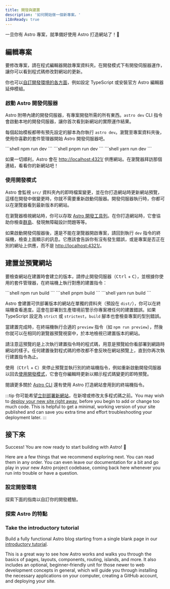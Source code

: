 ```yaml
---
title: 開發與建置
description: '如何開始做一個新專案。'
i18nReady: true
---
```


一旦你有 Astro 專案，就準備好使用 Astro 打造網站了！🚀

## 編輯專案

要修改專案，請在程式編輯器開啟專案資料夾。在開發模式下有開發伺服器運作，讓你可以看到程式碼修改對網站的更新。

你也可以[自訂開發環境的各方面](#設定開發環境)，例如設定 TypeScript 或安裝官方 Astro 編輯器延伸模組。

### 啟動 Astro 開發伺服器

Astro 附帶內建的開發伺服器，有專案開發所需的所有東西。`astro dev` CLI 指令會啟動本地的開發伺服器，讓你首次看到新網站的實際運作結果。

每個起始模板都帶有預先設定的腳本為你執行 `astro dev`。瀏覽至專案資料夾後，使用你喜歡的套件管理器開始 Astro 開發伺服器吧。

<PackageManagerTabs>
  <Fragment slot="npm">
  ```shell
  npm run dev
  ```
  </Fragment>
  <Fragment slot="pnpm">
  ```shell
  pnpm run dev
  ```
  </Fragment>
  <Fragment slot="yarn">
  ```shell
  yarn run dev
  ```
  </Fragment>
</PackageManagerTabs>


如果一切順利，Astro 會在 [http://localhost:4321/](http://localhost:4321/) 供應網站。在瀏覽器拜訪那個連結，看看你的新網站吧！

### 使用開發模式

Astro 會監視 `src/` 資料夾內的即時檔案變更，並在你打造網站時更新網站預覽，這樣在開發中做變更時，你就不需要重新啟動伺服器。開發伺服器執行時，你都可以在瀏覽器看到最新版本的網站。

在瀏覽器檢視網站時，你可以存取 [Astro 開發工具列](/zh-tw/guides/dev-toolbar/)。在你打造網站時，它會協助你檢查[群島](/zh-tw/concepts/islands/)、發現無障礙設計問題等等。

如果啟動開發伺服器後，還是不能在瀏覽器開啟專案，請回到執行 `dev` 指令的終端機，檢查上面顯示的訊息。它應該會告訴你有沒有發生錯誤，或是專案是否正在別的網址上供應，而不是 [http://localhost:4321/](http://localhost:4321/)。

## 建置並預覽網站

要檢查網站在建置時會建立的版本，請停止開發伺服器（<kbd>Ctrl</kbd> + <kbd>C</kbd>），並根據你使用的套件管理器，在終端機上執行對應的建置指令：

<PackageManagerTabs>
  <Fragment slot="npm">
  ```shell
  npm run build
  ```
  </Fragment>
  <Fragment slot="pnpm">
  ```shell
  pnpm build
  ```
  </Fragment>
  <Fragment slot="yarn">
  ```shell
  yarn run build
  ```
  </Fragment>
</PackageManagerTabs>

Astro 會建置可供部署版本的網站在單獨的資料夾（預設在 `dist/`），你可以在終端機查看進度。這會在部署到生產環境前警示你專案裡任何的建置錯誤。如果 TypeScript 設定為 `strict` 或 `strictest`，`build` 腳本也會檢查專案的型別錯誤。

當建置完成時，在終端機執行合適的 `preview` 指令（如 `npm run preview`），然後你就可以在相同的瀏覽器預覽視窗中，於本地檢視已建置版本的網站。

請注意這預覽的是上次執行建置指令時的程式碼，用意是預覽給你看部署到網路時網站的樣子。任何建置後對程式碼的修改都不會反映在網站預覽上，直到你再次執行建置指令為止。

使用（<kbd>Ctrl</kbd> + <kbd>C</kbd>）來停止預覽並執行別的終端機指令，例如重新啟動開發伺服器以回去[使用開發模式](#使用開發模式)，它會在你編輯時更新以顯示程式碼變更的即時預覽。

<ReadMore>閱讀更多關於 [Astro CLI](/zh-tw/reference/cli-reference/) 還有使用 Astro 打造網站會用到的終端機指令。</ReadMore>

:::tip 
你可能希望[立刻部署新網站](/zh-tw/guides/deploy/)，在新增或修改太多程式碼之前。You may wish to [deploy your new site right away](/en/guides/deploy/), before you begin to add or change too much code. This is helpful to get a minimal, working version of your site published and can save you extra time and effort troubleshooting your deployment later.
:::

## 接下來

Success! You are now ready to start building with Astro! 🥳

Here are a few things that we recommend exploring next. You can read them in any order. You can even leave our documentation for a bit and go play in your new Astro project codebase, coming back here whenever you run into trouble or have a question.

### 設定開發環境

探索下面的指南以自訂你的開發體驗。

<CardGrid>
  <LinkCard
    title="編輯器設定"
    description="自訂你的程式編輯器來改善 Astro 的開發體驗並啟用新功能。"
    href="/zh-tw/editor-setup/"
  />
  <LinkCard
    title="開發工具列"
    description="探索開發工具列的有用功能。"
    href="/zh-tw/guides/dev-toolbar/"
  />
  <LinkCard
    title="TypeScript 設定"
    description="設定用於啟用型別檢查、IntelliSense 等功能的選項。"
    href="/zh-tw/guides/typescript/"
  />
</CardGrid>

### 探索 Astro 的特點

<CardGrid>
  <LinkCard
    title="Understand your codebase"
    description="Learn about Astro’s file structure in our Project Structure guide."
    href="/zh-tw/basics/project-structure/"
  />
  <LinkCard
    title="Create content collections"
    description="Add content to your new site with frontmatter validation and automatic type-safety."
    href="/zh-tw/guides/content-collections/"
  />
    <LinkCard
    title="Add view transitions"
    description="Create seamless page transitions and animations."
    href="/zh-tw/guides/view-transitions/"
  />
  <LinkCard
    title="Learn about Islands"
    description="Read about Astro's islands architecture."
    href="/zh-tw/concepts/islands/"
  />
</CardGrid>

### Take the introductory tutorial

Build a fully functional Astro blog starting from a single blank page in our [introductory tutorial](/zh-tw/tutorial/0-introduction/).

This is a great way to see how Astro works and walks you through the basics of pages, layouts, components, routing, islands, and more. It also includes an optional, beginner-friendly unit for those newer to web development concepts in general, which will guide you through installing the necessary applications on your computer, creating a GitHub account, and deploying your site.

